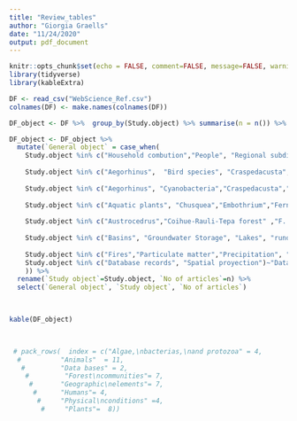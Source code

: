 ```yaml
---
title: "Review_tables"
author: "Giorgia Graells"
date: "11/24/2020"
output: pdf_document
---
```


```r
knitr::opts_chunk$set(echo = FALSE, comment=FALSE, message=FALSE, warning=FALSE)
library(tidyverse)
library(kableExtra)

```


```r
DF <- read_csv("WebScience_Ref.csv")
colnames(DF) <- make.names(colnames(DF))
```

```r
DF_object <- DF %>%  group_by(Study.object) %>% summarise(n = n()) %>% ungroup() %>% dplyr::filter(!is.na(Study.object))

DF_object <- DF_object %>% 
  mutate(`General object` = case_when(
    Study.object %in% c("Household combution","People", "Regional subdivision", "Urban areas")~"Humans",  
    
    Study.object %in% c("Aegorhinus",  "Bird species", "Craspedacusta", "Crustacean", "Dromiciops","Fishes","Herpetofauna", "Salmonids", "Liolaemus", "Wild boar", "Woodwasp")~"Animals",
    
    Study.object %in% c("Aegorhinus", "Cyanobacteria","Craspedacusta","Didymosphenia",  "Lichen", "Protozoa")~"Algae, bacterias, and protozoa",
    
    Study.object %in% c("Aquatic plants", "Chusquea","Embothrium","Ferns" ,"Lichen", "Native vegetation", "Pollen", "Proteaceae", "Sarmienta" )~"Plants",
    
    Study.object %in% c("Austrocedrus","Coihue-Rauli-Tepa forest" ,"F. cupressoides", "Forest","Native forest", "Evergreen trees", "Nothofagus", "Coihue-Rauli-Tepa")~"Forest communities",
    
    Study.object %in% c("Basins", "Groundwater Storage", "Lakes", "runoff", "Soil","Streams", "watershed")~"Geographic elements", 
    
    Study.object %in% c("Fires","Particulate matter","Precipitation", "Rock art")~"Physical conditions",
    Study.object %in% c("Database records", "Spatial proyection")~"Data bases"
    )) %>%
  rename(`Study object`=Study.object, `No of articles`=n) %>% 
  select(`General object`, `Study object`, `No of articles`) 

  

kable(DF_object)
                        


 # pack_rows(  index = c("Algae,\nbacterias,\nand protozoa" = 4,
  #          "Animals"  = 11, 
   #         "Data bases" = 2,
    #         "Forest\ncommunities"= 7, 
     #       "Geographic\nelements"= 7,            
      #      "Humans"= 4,                          
       #     "Physical\nconditions" =4,            
        #     "Plants"=  8))



```
